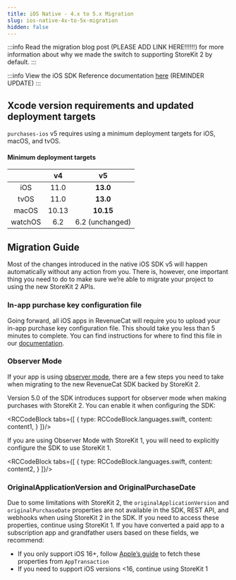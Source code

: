 ```yaml
---
title: iOS Native - 4.x to 5.x Migration
slug: ios-native-4x-to-5x-migration
hidden: false
---
```

:::info
Read the migration blog post (PLEASE ADD LINK HERE!!!!!!) for more information about why we made the switch to supporting StoreKit 2 by default.
:::

:::info
View the iOS SDK Reference documentation [here](http://revenuecat.github.io/purchases-ios-docs/) (REMINDER UPDATE)
:::

## Xcode version requirements and updated deployment targets
`purchases-ios` v5 requires using a minimum deployment targets for iOS, macOS, and tvOS. 

#### Minimum deployment targets
|  | v4 | v5 |
| :-: | :-: | :-: |
| iOS | 11.0 | **13.0** |
| tvOS | 11.0 | **13.0** |
| macOS | 10.13 | **10.15** |
| watchOS | 6.2 | 6.2 (unchanged) |

## Migration Guide
Most of the changes introduced in the native iOS SDK v5 will happen automatically without any action from you. There is, however, one important thing you need to do to make sure we’re able to migrate your project to using the new StoreKit 2 APIs.

### In-app purchase key configuration file
Going forward, all iOS apps in RevenueCat will require you to upload your in-app purchase key configuration file. This should take you less than 5 minutes to complete. You can find instructions for where to find this file in our [documentation](/service-credentials/itunesconnect-app-specific-shared-secret/in-app-purchase-key-configuration).

### Observer Mode
If your app is using [observer mode](/migrating-to-revenuecat/observer-mode), there are a few steps you need to take when migrating to the new RevenueCat SDK backed by StoreKit 2.

Version 5.0 of the SDK introduces support for observer mode when making purchases with StoreKit 2. You can enable it when configuring the SDK:


<RCCodeBlock tabs={[
    {
        type: RCCodeBlock.languages.swift,
        content: content1,
    }
]}/>

If you are using Observer Mode with StoreKit 1, you will need to explicitly configure the SDK to use StoreKit 1.


<RCCodeBlock tabs={[
    {
        type: RCCodeBlock.languages.swift,
        content: content2,
    }
]}/>

### OriginalApplicationVersion and OriginalPurchaseDate
Due to some limitations with StoreKit 2, the `originalApplicationVersion` and `originalPurchaseDate` properties are not available in the SDK, REST API, and webhooks when using StoreKit 2 in the SDK. If you need to access these properties, continue using StoreKit 1.
If you have converted a paid app to a subscription app and grandfather users based on these fields, we recommend:
- If you only support iOS 16+, follow [Apple’s guide](https://developer.apple.com/documentation/storekit/supporting_business_model_changes_by_using_the_app_transaction) to fetch these properties from `AppTransaction`
- If you need to support iOS versions &lt;16, continue using StoreKit 1
